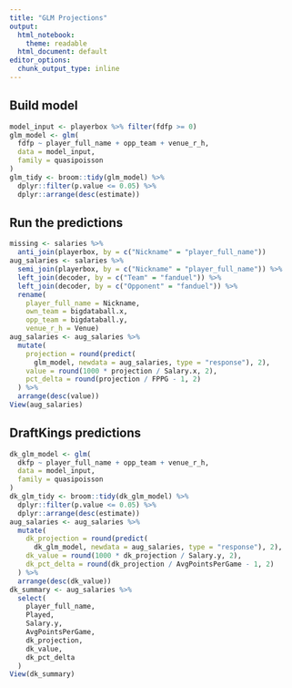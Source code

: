```yaml
---
title: "GLM Projections"
output:
  html_notebook: 
    theme: readable
  html_document: default
editor_options: 
  chunk_output_type: inline
---
```


## Build model
```r
model_input <- playerbox %>% filter(fdfp >= 0)
glm_model <- glm(
  fdfp ~ player_full_name + opp_team + venue_r_h,
  data = model_input,
  family = quasipoisson
)
glm_tidy <- broom::tidy(glm_model) %>% 
  dplyr::filter(p.value <= 0.05) %>%
  dplyr::arrange(desc(estimate))
```

## Run the predictions
```r
missing <- salaries %>% 
  anti_join(playerbox, by = c("Nickname" = "player_full_name"))
aug_salaries <- salaries %>% 
  semi_join(playerbox, by = c("Nickname" = "player_full_name")) %>%
  left_join(decoder, by = c("Team" = "fanduel")) %>%
  left_join(decoder, by = c("Opponent" = "fanduel")) %>%
  rename(
    player_full_name = Nickname,
    own_team = bigdataball.x,
    opp_team = bigdataball.y,
    venue_r_h = Venue)
aug_salaries <- aug_salaries %>%
  mutate(
    projection = round(predict(
      glm_model, newdata = aug_salaries, type = "response"), 2),
    value = round(1000 * projection / Salary.x, 2),
    pct_delta = round(projection / FPPG - 1, 2)
  ) %>%
  arrange(desc(value))
View(aug_salaries)
```

## DraftKings predictions
```r
dk_glm_model <- glm(
  dkfp ~ player_full_name + opp_team + venue_r_h,
  data = model_input,
  family = quasipoisson
)
dk_glm_tidy <- broom::tidy(dk_glm_model) %>% 
  dplyr::filter(p.value <= 0.05) %>%
  dplyr::arrange(desc(estimate))
aug_salaries <- aug_salaries %>%
  mutate(
    dk_projection = round(predict(
      dk_glm_model, newdata = aug_salaries, type = "response"), 2),
    dk_value = round(1000 * dk_projection / Salary.y, 2),
    dk_pct_delta = round(dk_projection / AvgPointsPerGame - 1, 2)
  ) %>%
  arrange(desc(dk_value))
dk_summary <- aug_salaries %>%
  select(
    player_full_name,
    Played,
    Salary.y,
    AvgPointsPerGame,
    dk_projection,
    dk_value,
    dk_pct_delta
  )
View(dk_summary)
```

